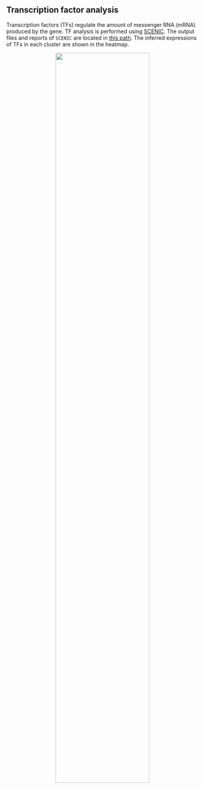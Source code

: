 ## Transcription factor analysis

Transcription factors (TFs) regulate the amount of messenger RNA (mRNA) produced by the gene. TF analysis is performed using [SCENIC](https://github.com/aertslab/SCENIC). The output files and reports of `SCENIC` are located in [this path](..\\Step13.TF_analysis\\int). The inferred expressions of TFs in each cluster are shown in the heatmap.

<center>
    <img src="..\\Step13.TF_analysis\\int\\TFs_Heatmap.png" width="70%"/>
</center>
